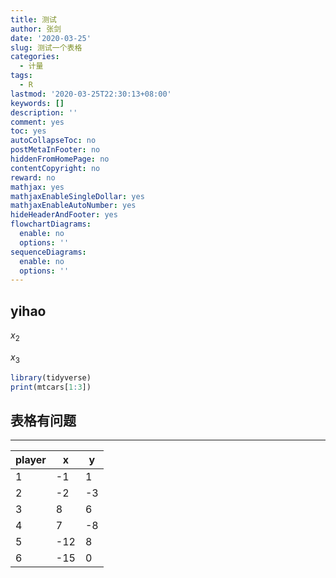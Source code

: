 ```yaml
---
title: 测试
author: 张剑
date: '2020-03-25'
slug: 测试一个表格
categories:
  - 计量
tags:
  - R
lastmod: '2020-03-25T22:30:13+08:00'
keywords: []
description: ''
comment: yes
toc: yes
autoCollapseToc: no
postMetaInFooter: no
hiddenFromHomePage: no
contentCopyright: no
reward: no
mathjax: yes
mathjaxEnableSingleDollar: yes
mathjaxEnableAutoNumber: yes
hideHeaderAndFooter: yes
flowchartDiagrams:
  enable: no
  options: ''
sequenceDiagrams:
  enable: no
  options: ''
---
```


## yihao 


$x_2$

$x_3$
```r
library(tidyverse)
print(mtcars[1:3])
```

## 表格有问题


-----------------------
| player | x    | y   |
|--------|------|-----|
| 1      | \-1  | 1   |
| 2      | \-2  | \-3 |
| 3      | 8    | 6   |
| 4      | 7    | \-8 |
| 5      | \-12 | 8   |
| 6      | \-15 | 0   |



